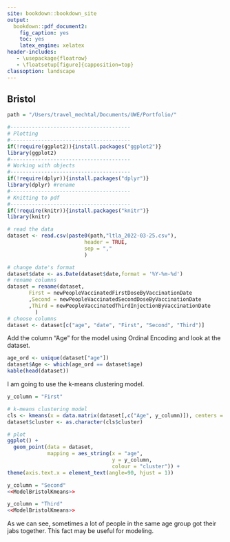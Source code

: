 ```yaml
---
site: bookdown::bookdown_site
output:
  bookdown::pdf_document2:
    fig_caption: yes
    toc: yes
    latex_engine: xelatex
header-includes:
   - \usepackage{floatrow}
   - \floatsetup[figure]{capposition=top}
classoption: landscape
---
```

## Bristol

```r
path = "/Users/travel_mechtal/Documents/UWE/Portfolio/"
```

```r
#---------------------------------------
# Plotting
#---------------------------------------
if(!require(ggplot2)){install.packages("ggplot2")}
library(ggplot2)
#---------------------------------------
# Working with objects
#---------------------------------------
if(!require(dplyr)){install.packages("dplyr")}
library(dplyr) #rename
#---------------------------------------
# Knitting to pdf
#---------------------------------------
if(!require(knitr)){install.packages("knitr")}
library(knitr)
```

```r
# read the data
dataset <- read.csv(paste0(path,"ltla_2022-03-25.csv"),
                         header = TRUE,
                         sep = ","
                         )

# change date's format
dataset$date <- as.Date(dataset$date,format = '%Y-%m-%d')
# rename columns
dataset = rename(dataset, 
       First = newPeopleVaccinatedFirstDoseByVaccinationDate
       ,Second = newPeopleVaccinatedSecondDoseByVaccinationDate
       ,Third = newPeopleVaccinatedThirdInjectionByVaccinationDate
         )
# choose columns
dataset <- dataset[c("age", "date", "First", "Second", "Third")]
```

Add the column "Age" for the model using Ordinal Encoding and look at the dataset.

```r
age_ord <- unique(dataset["age"])
dataset$Age <- which(age_ord == dataset$age)
kable(head(dataset))
```

I am going to use the k-means clustering model.

```r
y_column = "First"
```

```r
# k-means clustering model
cls <- kmeans(x = data.matrix(dataset[,c("Age", y_column)]), centers = 5)
dataset$cluster <- as.character(cls$cluster)

# plot
ggplot() +
  geom_point(data = dataset, 
             mapping = aes_string(x = "age", 
                                  y = y_column, 
                                  colour = "cluster")) +
theme(axis.text.x = element_text(angle=90, hjust = 1))
```

```r
y_column = "Second"
<<ModelBristolKmeans>>
```

```r
y_column = "Third"
<<ModelBristolKmeans>>
```

As we can see, sometimes a lot of people in the same age group got their jabs together. This fact may be useful for modeling.